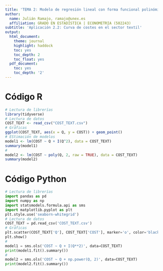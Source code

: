 ```yaml
---
title: 'TEMA 2: Modelo de regresión lineal con forma funcional polinómica'
author:
  name: Julián Ramajo, ramajo@unex.es
  affiliation: GRADO EN ESTADÍSTICA | ECONOMETRIA (502243)
subtitle: 'Aplicación 2.2: Curva de costes en el sector textil'
output:
  html_document:
    theme: journal
    highlight: haddock
    toc: yes
    toc_depth: 2
    toc_float: yes
  pdf_document:
    toc: yes
    toc_depth: '2'
---
```


# Código R

```r
# Lectura de librerías
library(tidyverse)
# Lectura de datos
COST_TEXT <- read_csv("COST_TEXT.csv")
# Gráficas
ggplot(COST_TEXT, aes(x = Q, y = COST)) + geom_point()
# EStimación de modelos
model1 <- lm(COST ~ Q + I(Q^2), data = COST_TEXT)
summary(model1)
# 
model2 <- lm(COST ~ poly(Q, 2, raw = TRUE), data = COST_TEXT)
summary(model2)
```

# Código Python

```python
# Lectura de librerías
import pandas as pd
import numpy as np
import statsmodels.formula.api as sms
import matplotlib.pyplot as plt
plt.style.use('seaborn-whitegrid')
# Lectura de datos
COST_TEXT = pd.read_csv('COST_TEXT.csv')
# Gráficas
plt.scatter(COST_TEXT['Q'], COST_TEXT['COST'], marker='o', color='black')
plt.show()
#
model1 = sms.ols('COST ~ Q + I(Q**2)', data=COST_TEXT)
print(model1.fit().summary())
#
model2 = sms.ols('COST ~ Q + np.power(Q, 2)', data=COST_TEXT)
print(model2.fit().summary())
```
